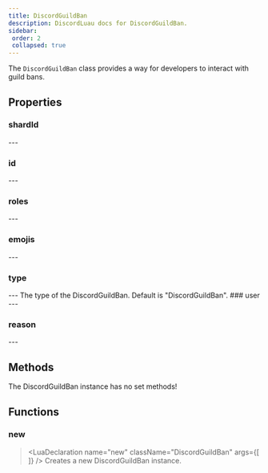 ```yaml
---
title: DiscordGuildBan
description: DiscordLuau docs for DiscordGuildBan.
sidebar:
 order: 2
 collapsed: true
---
```

[//]: # (This file was automatically compiled through the Generator luau code under this repository)
[//]: # (if you want to edit the documentation of discord-luau, please write changes)
[//]: # (to the discord-luau repository itself, we extract the comments from discord-luau and translate)
[//]: # (them into markdown files that Nextra can interpret!)

[//]: # (----- DOCUMENT IMPORTS ----- )


[//]: # (----- DOCUMENT DESCRIPTION ----- )

The `DiscordGuildBan` class provides a way for developers to interact with guild bans.

[//]: # (----- DOCUMENT PROPERTIES ----- )

## Properties

### shardId

<LuaProperty name="DiscordGuildBan.shardId" type="number" />
---
	
### id

<LuaProperty name="DiscordGuildBan.id" type="string?" />
---
	
### roles

<LuaProperty name="DiscordGuildBan.roles" type="{ Objects.DiscordGuildRole }" />
---
	
### emojis

<LuaProperty name="DiscordGuildBan.emojis" type="{ Objects.DiscordEmoji }" />
---
	
### type

<LuaProperty name="DiscordGuildBan.type" type="string" />
---
The type of the DiscordGuildBan. Default is "DiscordGuildBan".
### user

<LuaProperty name="DiscordGuildBan.user" type="Objects.DiscordUser" />
---
	
### reason

<LuaProperty name="DiscordGuildBan.reason" type="string?" />
---
	

[//]: # (----- DOCUMENT METHODS ----- )

## Methods

The DiscordGuildBan instance has no set methods!

[//]: # (----- DOCUMENT FUNCTIONS ----- )

## Functions

### new

> <LuaDeclaration name="new" className="DiscordGuildBan" args={[  ]} />
Creates a new DiscordGuildBan instance.

